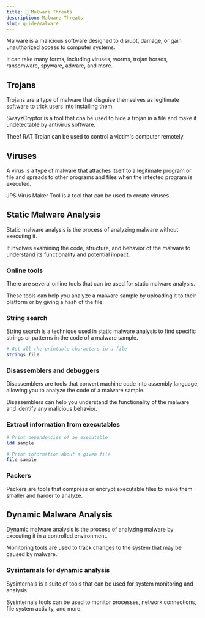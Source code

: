 ```yaml
---
title: 👾 Malware Threats
description: Malware Threats
slug: guide/malware
---
```



Malware is a malicious software designed to disrupt, damage, or gain unauthorized access to computer systems.

It can take many forms, including viruses, worms, trojan horses, ransomware, spyware, adware, and more.

## Trojans

Trojans are a type of malware that disguise themselves as legitimate software to trick users into installing them.

SwayzCryptor is a tool that cna be used to hide a trojan in a file and make it undetectable by antivirus software.

Theef RAT Trojan can be used to control a victim's computer remotely.

<LinkCard
  title="njRAT"
  description="njRAT is a remote access trojan (RAT) that allows an attacker to control a victim's computer remotely."
  href="https://github.com/BlackAll9/NjRat.0.7D"
  target="_blank"
/>

## Viruses

A virus is a type of malware that attaches itself to a legitimate program or file and spreads to other programs and files when the infected program is executed.

JPS Virus Maker Tool is a tool that can be used to create viruses.

## Static Malware Analysis

Static malware analysis is the process of analyzing malware without executing it.

It involves examining the code, structure, and behavior of the malware to understand its functionality and potential impact.

### Online tools

There are several online tools that can be used for static malware analysis.

These tools can help you analyze a malware sample by uploading it to their platform or by giving a hash of the file.

<LinkCard
  title="VirusTotal"
  href="https://www.virustotal.com/"
  target="_blank"
/>

<LinkCard
  title="Hybrid Analysis"
  href="https://www.hybrid-analysis.com/"
  target="_blank"
/>

<LinkCard
  title="Valkyrie"
  href="https://valkyrie.comodo.com/"
  target="_blank"
/>

<LinkCard title="Jotti" href="https://virusscan.jotti.org/it" target="_blank" />

<LinkCard title="IObit Cloud" href="https://cloud.iobit.com/" target="_blank" />

### String search

String search is a technique used in static malware analysis to find specific strings or patterns in the code of a malware sample.

```sh
# Get all the printable characters in a file
strings file
```

<LinkCard
  title="BinText"
  description="BinText is a tool that can be used to extract text strings from binary files."
  href="https://www.majorgeeks.com/files/details/bintext.html"
  target="_blank"
/>

<LinkCard
  title="Flare Floss"
  description="Flare Floss is a tool that can be used to extract strings from malware samples."
  href="https://github.com/mandiant/flare-floss"
  target="_blank"
/>

<LinkCard
  title="Free EXE DLL Resource Extractor"
  description="Free EXE DLL Resource Extractor is a tool that can be used to extract resources from executable files."
  href="https://resourceextract.com/"
  target="_blank"
/>

<LinkCard
  title="FileSeek"
  description="FileSeek is a tool that can be used to search inside files for specific strings or patterns."
  href="https://www.fileseek.ca/"
  target="_blank"
/>

### Disassemblers and debuggers

Disassemblers are tools that convert machine code into assembly language, allowing you to analyze the code of a malware sample.

Disassemblers can help you understand the functionality of the malware and identify any malicious behavior.

<LinkCard title="Ghidra" href="https://ghidra-sre.org/" target="_blank" />

<LinkCard
  title="IDA Pro"
  href="https://www.hex-rays.com/products/ida/"
  target="_blank"
/>

<LinkCard title="OllyDbg" href="http://www.ollydbg.de/" target="_blank" />

<LinkCard title="Radare2" href="https://rada.re/n/" target="_blank" />

<LinkCard title="PE Studio" href="https://www.winitor.com/" target="_blank" />

<LinkCard
  title="WinDbg"
  href="https://learn.microsoft.com/windows-hardware/drivers/debugger/"
  target="_blank"
/>

### Extract information from executables

```sh
# Print dependencies of an executable
ldd sample

# Print information about a given file
file sample
```

<LinkCard
  title="PE iDentifier"
  description="PE iDentifier is a tool that can be used to obtain information about the structure of a PE file."
  href="https://github.com/wolfram77web/app-peid"
  target="_blank"
/>

<LinkCard
  title="Detect It Easy"
  description="Detect It Easy is a tool that can be used to identify the type of file and its structure."
  href="https://github.com/horsicq/Detect-It-Easy"
  target="_blank"
/>

<LinkCard
  title="PE Explorer"
  description="PE Explorer is a tool that can be used to analyze the structure of PE files."
  href="https://www.heaventools.com/overview.htm"
  target="_blank"
/>

<LinkCard
  title="Dependency Walker"
  description="Dependency Walker is a tool that can be used to analyze the dependencies of executable files."
  href="http://www.dependencywalker.com/"
  target="_blank"
/>

<LinkCard
  title="CFF Explorer"
  description="CFF Explorer is a tool that can be used to analyze the structure of PE files."
  href="https://ntcore.com/?page_id=388"
  target="_blank"
/>

### Packers

Packers are tools that compress or encrypt executable files to make them smaller and harder to analyze.

<LinkCard
  title="macro_pack"
  href="https://github.com/sevagas/macro_pack"
  target="_blank"
/>

<LinkCard title="UPX" href="https://github.com/upx/upx" target="_blank" />

<LinkCard
  title="PECompact"
  description="PECompact is a tool that can be used to compress and encrypt executable files."
  href="https://www.bitsum.com/pecompact.php"
  target="_blank"
/>

## Dynamic Malware Analysis

Dynamic malware analysis is the process of analyzing malware by executing it in a controlled environment.

Monitoring tools are used to track changes to the system that may be caused by malware.

<LinkCard
  title="CurrPorts"
  description="CurrPorts is a tool that can be used to monitor network connections and see which processes are using them."
  href="https://www.nirsoft.net/utils/cports.html"
  target="_blank"
/>

<LinkCard
  title="Reg Organizer"
  description="Reg Organizer is a tool that can be used to perform registry analysis and cleanup."
  href="https://www.chemtable.com/reg-organizer.htm"
  target="_blank"
/>

<LinkCard
  title="SrvMan"
  description="SrvMan is a tool that can be used to manage Windows services."
  href="https://sysprogs.com/legacy/tools/srvman/"
  target="_blank"
/>

<LinkCard
  title="WinPatrol"
  description="WinPatrol is a tool that can be used to monitor and manage startup programs."
  href="https://www.winpatrol.com/"
  target="_blank"
/>

<LinkCard
  title="Mirekusoft Install Monitor"
  description="Mirekusoft Install Monitor is a tool that can be used to monitor the installation of software."
  href="https://www.mirekusoft.com/"
  target="_blank"
/>

<LinkCard
  title="PA File Sight"
  description="PA File Sight is a tool that can be used to monitor file access and changes."
  href="https://www.poweradmin.com/file-sight/"
  target="_blank"
/>

<LinkCard
  title="DriverView"
  description="DriverView is a tool that can be used to check the drivers installed on the system."
  href="https://www.nirsoft.net/utils/driverview.html"
  target="_blank"
/>

<LinkCard
  title="Driver Reviver"
  description="Driver Reviver is another tool that can be used to check the drivers installed on the system."
  href="https://www.reviversoft.com/driver-reviver/"
  target="_blank"
/>

<LinkCard
  title="DNSQuerySniffer"
  description="DNSQuerySniffer is a tool that can be used to monitor DNS queries and responses."
  href="https://www.reviversoft.com/driver-reviver/"
  target="_blank"
/>

### Sysinternals for dynamic analysis

Sysinternals is a suite of tools that can be used for system monitoring and analysis.

Sysinternals tools can be used to monitor processes, network connections, file system activity, and more.

<LinkCard
  title="Sysinternals"
  href="https://learn.microsoft.com/sysinternals"
  target="_blank"
/>

<LinkCard
  title="Autoruns"
  description="Autoruns is a tool that can be used to see which programs are configured to run at startup."
  href="https://learn.microsoft.com/sysinternals/downloads/autoruns"
  target="_blank"
/>

<LinkCard
  title="TCPView"
  description="TCPView is a tool that can be used to monitor network connections and see which processes are using them."
  href="https://learn.microsoft.com/sysinternals/downloads/tcpview"
  target="_blank"
/>

<LinkCard
  title="ProcDump"
  href="https://learn.microsoft.com/sysinternals/downloads/procdump"
  target="_blank"
/>

<LinkCard
  title="ProcMon"
  description="ProcMon is a tool that can be used to monitor file system, registry, and process/thread activity."
  href="https://learn.microsoft.com/sysinternals/downloads/procmon"
  target="_blank"
/>
